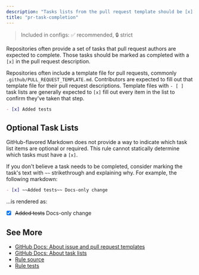 ```yaml
---
description: "Tasks lists from the pull request template should be [x] filled out"
title: "pr-task-completion"
---
```


> Included in configs: ✅ recommended, 🔒 strict

Repositories often provide a set of tasks that pull request authors are expected to complete.
Those tasks should be marked as completed with a `[x]` in the pull request description.

Repositories often include a template file for pull requests, commonly `.github/PULL_REQUEST_TEMPLATE.md`.
Contributors are expected to fill out that template file for their pull request descriptions.
Template files with `- [ ]` task lists are generally expected to `[x]` fill out every item in the list to confirm they've taken that step.

```md
- [x] Added tests
```

## Optional Task Lists

GitHub-flavored Markdown does not provide a way to indicate which task list items are optional or required.
This rule cannot statically determine which tasks must have a `[x]`.

If you don't believe a task needs to be completed, consider marking the task's text with `~~` strikethrough and explaining why.
For example, the following markdown:

```md
- [x] ~~Added tests~~ Docs-only change
```

...is rendered as:

- [x] ~~Added tests~~ Docs-only change

## See More

- [GitHub Docs: About issue and pull request templates](https://docs.github.com/en/communities/using-templates-to-encourage-useful-issues-and-pull-requests/about-issue-and-pull-request-templates)
- [GitHub Docs: About task lists](https://docs.github.com/en/get-started/writing-on-github/working-with-advanced-formatting/about-task-lists)
- [Rule source](https://github.com/JoshuaKGoldberg/OctoGuide/blob/main/src/rules/prTaskCompletion.ts)
- [Rule tests](https://github.com/JoshuaKGoldberg/OctoGuide/blob/main/src/rules/prTaskCompletion.test.ts)
